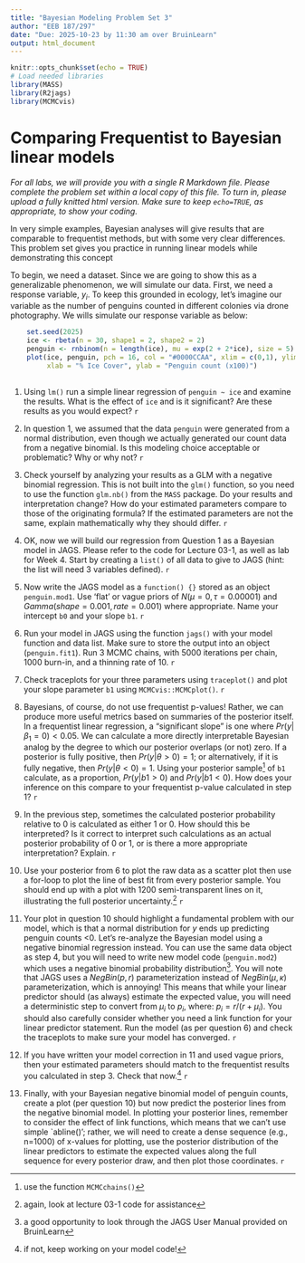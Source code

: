 ```yaml
---
title: "Bayesian Modeling Problem Set 3"
author: "EEB 187/297"
date: "Due: 2025-10-23 by 11:30 am over BruinLearn"
output: html_document
---
```


```r
knitr::opts_chunk$set(echo = TRUE)
# Load needed libraries
library(MASS)
library(R2jags)
library(MCMCvis)

```

# Comparing Frequentist to Bayesian linear models
_For all labs, we will provide you with a single R Markdown file. Please complete the problem set within a local copy of this file. To turn in, please upload a fully knitted html version. Make sure to keep `echo=TRUE`, as appropriate, to show your coding._ 

In very simple examples, Bayesian analyses will give results that are comparable to frequentist methods, but with some very clear differences. This problem set gives you practice in running linear models while demonstrating this concept

To begin, we need a dataset. Since we are going to show this as a generalizable phenomenon, we will simulate our data. First, we need a response variable, $y_i$. To keep this grounded in ecology, let's imagine our variable as the number of penguins counted in different colonies via drone photography. We wills simulate our response variable as below:
```r
    set.seed(2025)
    ice <- rbeta(n = 30, shape1 = 2, shape2 = 2)
    penguin <- rnbinom(n = length(ice), mu = exp(2 + 2*ice), size = 5)
    plot(ice, penguin, pch = 16, col = "#0000CCAA", xlim = c(0,1), ylim = c(0, 80),
         xlab = "% Ice Cover", ylab = "Penguin count (x100)")
    

```

1. Using `lm()` run a simple linear regression of `penguin ~ ice` and examine the results. What is the effect of `ice` and is it significant? Are these results as you would expect?
    ```r
    
    ```
  
2. In question 1, we assumed that the data `penguin` were generated from a normal distribution, even though we actually generated our count data from a negative binomial. Is this modeling choice acceptable or problematic? Why or why not?
    ```r
    
    ```

3. Check yourself by analyzing your results as a GLM with a negative binomial regression. This is not built into the `glm()` function, so you need to use the function `glm.nb()` from the `MASS` package. Do your results and interpretation change? How do your estimated parameters compare to those of the originating formula? If the estimated parameters are not the same, explain mathematically why they should differ.
    ```r
    
    ```
  
4. OK, now we will build our regression from Question 1 as a Bayesian model in JAGS. Please refer to the code for Lecture 03-1, as well as lab for Week 4. Start by creating a `list()` of all data to give to JAGS (hint: the list will need 3 variables defined). 
    ```r
    
    ```
  
5. Now write the JAGS model as a `function() {}` stored as an object `penguin.mod1`. Use 'flat' or vague priors of $N(\mu=0,\tau=0.00001)$ and $Gamma(shape=0.001, rate=0.001)$ where appropriate. Name your intercept `b0` and your slope `b1`.
    ```r
     
    ```
    
6. Run your model in JAGS using the function `jags()` with your model function and data list. Make sure to store the output into an object (`penguin.fit1`). Run 3 MCMC chains, with 5000 iterations per chain, 1000 burn-in, and a thinning rate of 10. 
    ```r
    
    ```

7. Check traceplots for your three parameters using `traceplot()` and plot your slope parameter `b1` using `MCMCvis::MCMCplot()`. 
    ```r
    
    ```
    
8. Bayesians, of course, do not use frequentist p-values! Rather, we can produce more useful metrics based on summaries of the posterior itself. In a frequentist linear regression, a "significant slope" is one where $Pr(y|\beta_1=0)<0.05$. We can calculate a more directly interpretable Bayesian analog by the degree to which our posterior overlaps (or not) zero. If a posterior is fully positive, then $Pr(y|\theta>0)=1$; or alternatively, if it is fully negative, then $Pr(y|\theta<0)=1$. Using your posterior sample^[use the function `MCMCchains()`] of `b1` calculate, as a proportion, $Pr(y|b1>0)$ and $Pr(y|b1<0)$. How does your inference on this compare to your frequentist p-value calculated in step 1?
    ```r
    
    ```
    
9. In the previous step, sometimes the calculated posterior probability relative to 0 is calculated as either 1 or 0. How should this be interpreted? Is it correct to interpret such calculations as an actual posterior probability of 0 or 1, or is there a more appropriate interpretation? Explain.
    ```r
    
    ```
    
10. Use your posterior from 6 to plot the raw data as a scatter plot then use a for-loop to plot the line of best fit from every posterior sample. You should end up with a plot with 1200 semi-transparent lines on it, illustrating the full posterior uncertainty.^[again, look at lecture 03-1 code for assistance]
    ```r
    
    ```

11. Your plot in question 10 should highlight a fundamental problem with our model, which is that a normal distribution for $y$ ends up predicting penguin counts <0. Let's re-analyze the Bayesian model using a negative binomial regression instead. You can use the same data object as step 4, but you will need to write new model code (`penguin.mod2`) which uses a negative binomial probability distribution^[a good opportunity to look through the JAGS User Manual provided on BruinLearn]. You will note that JAGS uses a $NegBin(p,r)$ parameterization instead of $NegBin(\mu,\kappa)$ parameterization, which is annoying! This means that while your linear predictor should (as always) estimate the expected value, you will need a deterministic step to convert from $\mu_i$ to $p_i$, where: $p_i=r/(r+\mu_i)$. You should also carefully consider whether you need a link function for your linear predictor statement. Run the model (as per question 6) and check the traceplots to make sure your model has converged. 
    ```r

    ```
    
12. If you have written your model correction in 11 and used vague priors, then your estimated parameters should match to the frequentist results you calculated in step 3. Check that now.^[if not, keep working on your model code!]
    ```r


    ```

13. Finally, with your Bayesian negative binomial model of penguin counts, create a plot (per question 10) but now predict the posterior lines from the negative binomial model. In plotting your posterior lines, remember to consider the effect of link functions, which means that we can't use simple `abline()'; rather, we will need to create a dense sequence (e.g., n=1000) of x-values for plotting, use the posterior distribution of the linear predictors to estimate the expected values along the full sequence for every posterior draw, and then plot those coordinates.
    ```r
   

    ```

